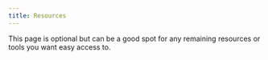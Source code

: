 ```yaml
---
title: Resources
---
```


This page is optional but can be a good spot for any remaining resources or tools you want easy access to.

